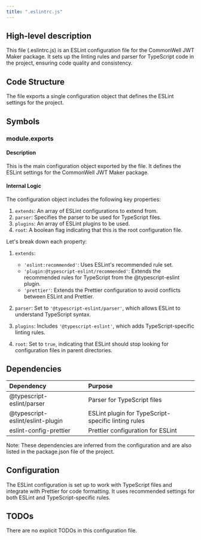 ```yaml
---
title: ".eslintrc.js"
---
```


## High-level description
This file (.eslintrc.js) is an ESLint configuration file for the CommonWell JWT Maker package. It sets up the linting rules and parser for TypeScript code in the project, ensuring code quality and consistency.

## Code Structure
The file exports a single configuration object that defines the ESLint settings for the project.

## Symbols

### module.exports
#### Description
This is the main configuration object exported by the file. It defines the ESLint settings for the CommonWell JWT Maker package.

#### Internal Logic
The configuration object includes the following key properties:
1. `extends`: An array of ESLint configurations to extend from.
2. `parser`: Specifies the parser to be used for TypeScript files.
3. `plugins`: An array of ESLint plugins to be used.
4. `root`: A boolean flag indicating that this is the root configuration file.

Let's break down each property:

1. `extends`:
   - `'eslint:recommended'`: Uses ESLint's recommended rule set.
   - `'plugin:@typescript-eslint/recommended'`: Extends the recommended rules for TypeScript from the @typescript-eslint plugin.
   - `'prettier'`: Extends the Prettier configuration to avoid conflicts between ESLint and Prettier.

2. `parser`: Set to `'@typescript-eslint/parser'`, which allows ESLint to understand TypeScript syntax.

3. `plugins`: Includes `'@typescript-eslint'`, which adds TypeScript-specific linting rules.

4. `root`: Set to `true`, indicating that ESLint should stop looking for configuration files in parent directories.

## Dependencies
| Dependency | Purpose |
|:-----------|:--------|
| @typescript-eslint/parser | Parser for TypeScript files |
| @typescript-eslint/eslint-plugin | ESLint plugin for TypeScript-specific linting rules |
| eslint-config-prettier | Prettier configuration for ESLint |

Note: These dependencies are inferred from the configuration and are also listed in the package.json file of the project.

## Configuration
The ESLint configuration is set up to work with TypeScript files and integrate with Prettier for code formatting. It uses recommended settings for both ESLint and TypeScript-specific rules.

## TODOs
There are no explicit TODOs in this configuration file.